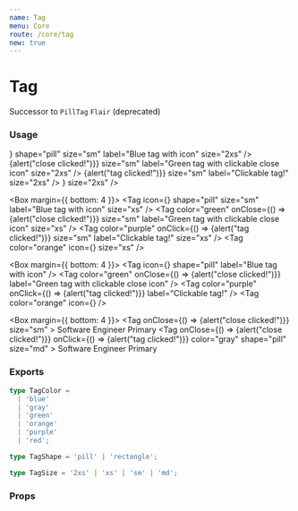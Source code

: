 ```yaml
---
name: Tag
menu: Core
route: /core/tag
new: true
---
```




# Tag

Successor to `PillTag` `Flair` (deprecated)

### Usage

<Playground>
  <Box margin={{ bottom: 4 }}>
    <InterfaceHeader title="2xs" section flow />
    <Tag
      color="red"
      size="sm"
      label="Red tag"
      size="2xs"
    />
    <Tag
      color="gray"
      shape="pill"
      size="sm"
      label="Gray tag"
      size="2xs"
    />
    <Tag
      icon={<BookmarkOutlineIcon />}
      shape="pill"
      size="sm"
      label="Blue tag with icon"
      size="2xs"
    />
    <Tag
      color="green"
      onClose={() => {alert("close clicked!")}}
      size="sm"
      label="Green tag with clickable close icon"
      size="2xs"
    />
    <Tag
      color="purple"
      onClick={() => {alert("tag clicked!")}}
      size="sm"
      label="Clickable tag!"
      size="2xs"
    />
    <Tag
      color="orange"
      icon={<BookmarkOutlineIcon />}
      size="2xs"
    />
  </Box>

  <Box margin={{ bottom: 4 }}>
    <InterfaceHeader title="xs" section flow />
    <Tag
      color="red"
      size="sm"
      label="Red tag"
      size="xs"
    />
    <Tag
      color="gray"
      shape="pill"
      size="sm"
      label="Gray tag"
      size="xs"
    />
    <Tag
      icon={<BookmarkOutlineIcon />}
      shape="pill"
      size="sm"
      label="Blue tag with icon"
      size="xs"
    />
    <Tag
      color="green"
      onClose={() => {alert("close clicked!")}}
      size="sm"
      label="Green tag with clickable close icon"
      size="xs"
    />
    <Tag
      color="purple"
      onClick={() => {alert("tag clicked!")}}
      size="sm"
      label="Clickable tag!"
      size="xs"
    />
    <Tag
      color="orange"
      icon={<BookmarkOutlineIcon />}
      size="xs"
    />
  </Box>

  <Box margin={{ bottom: 4 }}>
    <InterfaceHeader title="sm" section flow />
    <Tag
      color="red"
      label="Red tag"
    />
    <Tag
      color="gray"
      shape="pill"
      label="Gray tag"
    />
    <Tag
      icon={<BookmarkOutlineIcon />}
      shape="pill"
      label="Blue tag with icon"
    />
    <Tag
      color="green"
      onClose={() => {alert("close clicked!")}}
      label="Green tag with clickable close icon"
    />
    <Tag
      color="purple"
      onClick={() => {alert("tag clicked!")}}
      label="Clickable tag!"
    />
    <Tag
      color="orange"
      icon={<BookmarkOutlineIcon />}
    />
  </Box>

  <Box margin={{ bottom: 4 }}>
    <InterfaceHeader title="Arbitrary content" section flow />
    <Tag onClose={() => {alert("close clicked!")}} size="sm" >
      <span className="text-xs font-medium">Software Engineer</span>
      <span className="text-2xs">Primary</span>
    </Tag>
    <Tag
      onClose={() => {alert("close clicked!")}}
      onClick={() => {alert("tag clicked!")}}
      color="gray"
      shape="pill"
      size="md"
    >
      <span className="text-sm text-dark-aaa font-medium">Software Engineer</span>
      <span className="text-xs text-dark-aaa">Primary</span>
    </Tag>
  </Box>
</Playground>

### Exports

```ts
type TagColor =
  | 'blue'
  | 'gray'
  | 'green'
  | 'orange'
  | 'purple'
  | 'red';

type TagShape = 'pill' | 'rectangle';

type TagSize = '2xs' | 'xs' | 'sm' | 'md';
```

### Props

<Props of={Tag} />
